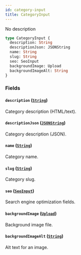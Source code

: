 ```yaml
---
id: category-input
title: CategoryInput
---
```


No description

```graphql
type CategoryInput {
  description: String
  descriptionJson: JSONString
  name: String
  slug: String
  seo: SeoInput
  backgroundImage: Upload
  backgroundImageAlt: String
}
```

### Fields

#### `description` ([`String`](/api-reference/scalars/string.mdx))

Category description (HTML/text).

#### `descriptionJson` ([`JSONString`](/api-reference/scalars/json-string.mdx))

Category description (JSON).

#### `name` ([`String`](/api-reference/scalars/string.mdx))

Category name.

#### `slug` ([`String`](/api-reference/scalars/string.mdx))

Category slug.

#### `seo` ([`SeoInput`](/api-reference/inputs/seo-input.mdx))

Search engine optimization fields.

#### `backgroundImage` ([`Upload`](/api-reference/scalars/upload.mdx))

Background image file.

#### `backgroundImageAlt` ([`String`](/api-reference/scalars/string.mdx))

Alt text for an image.
